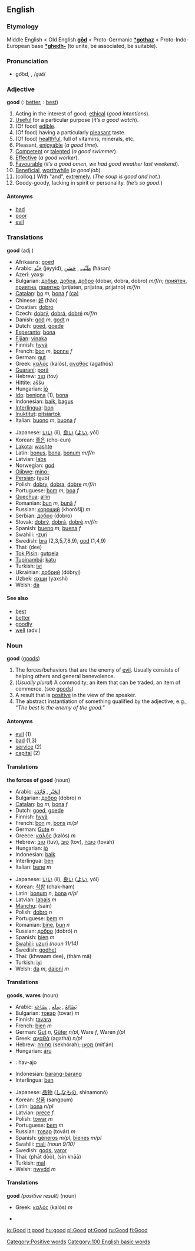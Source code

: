 ==English==
===Etymology===
Middle English < Old English '''[[gōd]]''' < Proto-Germanic '''[[*gothaz]]''' < Proto-Indo-European base '''[[*ghedh-]]''' (to unite, be associated, be suitable).

===Pronunciation===
*go͝od, {{IPAchar|/ɡʊd/}}, /<tt>gUd</tt>/

===Adjective===
'''good''' ({{compar}}: [[better]], {{superl}}: [[best]])

#Acting in the interest of good; [[ethic]]al (''good intentions'').
#[[Useful]] for a particular purpose (''it’s a good watch'').
#(Of food) [[edible]].
#(Of food) having a particularly [[pleasant]] taste.
#(Of food) [[healthful]], full of vitamins, minerals, etc.
#Pleasant, [[enjoy]]able (''a good time'').
#[[Competent]] or [[talent]]ed (''a good swimmer'').
#[[Effective]] (''a good worker'').
#[[Favourable]] (''it’s a good omen'', ''we had good weather last weekend'').
#[[Beneficial]], [[worthwhile]] (''a good job'').
#(colloq.) With "and", [[extremely]]. (''The soup is good and hot.'')
# Goody-goody, lacking in spirit or personality. (''he’s so good''.)

====Antonyms====
* [[bad]]
* [[poor]]
* [[evil]]

===Translations===

'''good''' (adj.)
{{top}}
*Afrikaans: [[goed]]
*Arabic: [[جيد|جَيِّد]] (jéyyid), [[طيب|طَيِّب]] {{IPAchar|(ʈáyyib)}}, [[حسن|حَسَن]] (‎ħásan)
*Azeri: yaxşı
*Bulgarian: [[добър]], [[добра]], [[добро]] (dobər, dobra, dobro) ''m/f/n''; [[приятен]], [[приятна]], [[приятно]] (prijaten, prijatna, prijatno) ''m/f/n''
*[[Catalan]]: [[bo]] ''m'', [[bona]] ''f'' [[:ca:bo|(ca)]] 
*Chinese: [[好]] (hăo)
*Croatian: [[dobro]]
*Czech: [[dobrý]], [[dobrá]], [[dobré]] ''m/f/n''
*Danish: [[god#Danish|god]] ''m'', [[godt]] ''n''
*Dutch: [[goed]], [[goede]]
*[[Esperanto]]: [[bona]]
*[[Fijian]]: [[vinaka]]
*Finnish: [[hyvä]]
*French: [[bon]] ''m'', [[bonne]] ''f''
*German: [[gut#German|gut]]
*Greek: [[καλός]] (kalós), [[αγαθός]] (agathós)
*[[Guaraní]]: [[porã]]
*Hebrew: [[טוב]] (tov)
*Hittite: aššu
*Hungarian: [[jó]]
*[[Ido]]: [[benigna]] (1), [[bona]]
*Indonesian: [[baik]], [[bagus]]
*[[Interlingua]]: [[bon]]
*[[Inuktitut]]: [[pitsiartok]]
*Italian: [[buono]] ''m'', [[buona]] ''f''
{{mid}}
*Japanese: [[いい]] (íi), [[良い]] ([[よい]], yói)
*Korean: [[좋은]] (cho-eun)
*[[Lakota]]: [[washte]]
*Latin: [[bonus]], [[bona]], [[bonum]] ''m/f/n''
*Latvian: [[labs]]
*Norwegian: [[god#Norwegian|god]]
*[[Ojibwe]]: [[mino-]]
*[[Persian]]: {{FAchar|[[خوب]]}} (χub)
*Polish: [[dobry]], [[dobra]], [[dobre]] ''m/f/n''
*Portuguese: [[bom]] ''m'', [[boa]] ''f''
*[[Quechua]]: [[allin]]
*Romanian: [[bun]] ''m'', [[bună]] ''f''
*Russian: [[хороший]] (khoróšij) ''m''
*Serbian: [[добро]] (dobro)
*Slovak: [[dobrý]], [[dobrá]], [[dobré]] ''m/f/n''
*Spanish: [[bueno]] ''m'', [[buena]] ''f''
*Swahili: [[-zuri]]
*Swedish: [[bra#Swedish|bra]] (2,3,5,7,8,9), [[god#Swedish|god]] (1,4,9)
*Thai: {{THchar|[[ดี]]}} (dee)
*[[Tok Pisin]]: [[gutpela]]
*[[Tupinambá]]: [[katu]]
*Turkish: [[iyi]]
*Ukrainian: [[добрий]] (dóbryj)
*Uzbek: [[яхши]] (yaxshi)
*Welsh: [[da]]
{{bottom}}

====See also====
*[[best]]
*[[better]]
*[[goodly]]
*[[well]] (adv.)

===Noun===
'''good''' ([[goods]])

#The forces/behaviors that are the enemy of [[evil]]. Usually consists of helping others and general benevolence.
#(''Usually plural'') A commodity; an item that can be traded, an item of commerce. (see [[goods]])
#A result that is [[positive]] in the view of the speaker. <!-- WHAT DOES THIS MEAN? NEEDS A BETTER DEFINITION, OR AT LEAST SOME EXAMPLES! -->
#The abstract instantiation of something qualified by the adjective; e.g., ''"The best is the enemy of the good."''

====Antonyms====
*[[evil]] (1)
*[[bad]] (1,3)
*[[service]] (2)
*[[capital]] (2)

====Translations====

'''the forces of good''' (noun)
{{top}}
*Arabic: [[الخير|الخَيْر]] {{IPAchar|(al-khéːr)}}, [[فائدة|فَائِدَة]] {{IPAchar|(fáː’idah)}}
*Bulgarian: [[добро]] (dobro) ''n''
*[[Catalan]]: [[bo]] ''m'', [[bona]] ''f''
*Dutch: [[goed]], [[goede]]
*Finnish: [[hyvä]]
*French: [[bon]] ''m'', [[bons]] ''m/pl''
*German: [[Gute]] ''n''
*Greece: [[καλός]] (kalós) ''m''
*Hebrew: [[טוב]] (tuv), [[טוב]] (tov), [[טובה]] (tovah)
*Hungarian: [[jó]]
*Indonesian: [[baik]]
*Interlingua: [[ben]]
*Italian: [[bene]] ''m''
{{mid}}
*Japanese: [[いい]] (íi), [[良い]] ([[よい]], yói)
*Korean: [[착함]] (chak-ham)
*Latin: [[bonum]] ''n'', [[bona]] ''n/pl''
*Latvian: [[labais]] ''m''
*[[Manchu]]: (sain)
*Polish: [[dobro]] ''n''
*Portuguese: [[bem]] ''m''
*Romanian: [[bine]], [[bun]] ''n'' 
*Russian: [[добро]] (dobró) ''n''
*Spanish: [[bien]] ''m''
*[[Swahili]]: [[uzuri]] ''(noun 11/14)''
*Swedish: [[godhet]]
*Thai: {{THchar|[[ความดี]]}} (khwaam dee), {{THchar|[[ธรรม]]}} (thām mā)
*Turkish: [[iyi]]
*Welsh: [[da]] ''m'', [[daioni]] ''m''
{{bottom}}

====Translations====

'''goods''', '''wares''' (noun)
{{top}}
*Arabic: [[بضائع|بَضَائِعُ]] {{IPAchar|(baɖáː’iʕu)}}, [[سلع|سِلَع]] {{IPAchar|(sílaʕ)}}, [[بضاعة|بِضَاعَة]] {{IPAchar|(biɖáːʕah)}}
*Bulgarian: [[товар]] (tovar) ''m''
*Finnish: [[tavara]]
*French: [[bien]] ''m''
*German: [[Gut]] ''n'', [[Güter]] ''n/pl'', Ware ''f'', Waren ''f/pl''
*Greek: [[αγαθά]] (agathá) ''n/pl''
*Hebrew: [[סחורה]] (sekhórah); [[מטען]] (mit‛án)
*Hungarian: [[áru]]
* {{io}} : hav-ajo
*Indonesian: [[barang-barang]]
*Interlingua: [[ben]]
{{mid}}
*Japanese: [[品物]] ([[しなもの]], shinamonó)
*Korean: [[상품]] (sangpum)
*Latin: [[bona]] ''n/pl''
*Latvian: [[prece]] ''f''
*Polish: [[towar]] ''m''
*Portuguese: [[bem]] ''m''
*Russian: [[товар]] (továr) ''m''
*Spanish: [[géneros]] ''m/pl'', [[bienes]] ''m/pl''
*Swahili: [[mali]] ''(noun 9/10)''
*Swedish: [[gods]], [[varor]]
*Thai: {{THchar|[[พัสดุ]]}} (phāt dòò), {{THchar|[[สินค้า]]}} (sín khāā)
*Turkish: [[mal]]
*Welsh: [[nwydd]] ''m''
{{bottom}}

====Translations====

'''good''' ''(positive result)'' (noun) <!-- WHAT DOES THIS MEAN??? NEEDS A BETTER DEFINITION! -->
{{top}}
*Greek: [[καλός]] (kalós) ''m''
{{mid}}
*
{{bottom}}

[[Category:Positive words]]

[[Category:100 English basic words]]

[[io:Good]]
[[it:good]]
[[hu:good]]
[[pl:Good]]
[[pt:Good]]
[[ru:Good]]
[[fi:Good]]
